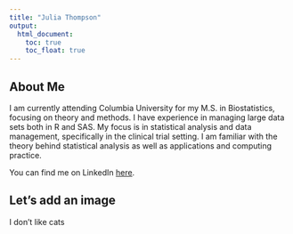 ```yaml
---
title: "Julia Thompson"
output: 
  html_document:
    toc: true
    toc_float: true
---
```


## About Me

I am currently attending Columbia University for my M.S. in Biostatistics, focusing on theory and methods. I have experience in managing large data sets both in R and SAS. My focus is in statistical analysis and data management, specifically in the clinical trial setting. I am familiar with the theory behind statistical analysis as well as applications and computing practice. 

You can find me on LinkedIn [here](https://www.linkedin.com/in/julia-b-thompson/).

## Let's add an image

I don't like cats

![]()

